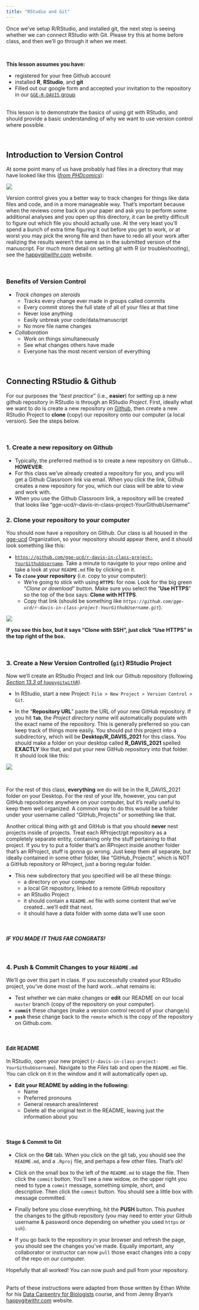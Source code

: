 ```yaml
---
title: "RStudio and Git"
---
```


Once we've setup R/RStudio, and installed git, the next step is seeing whether we can connect RStudio with Git. Please try this at home before class, and then we'll go through it when we meet.

<br>
<div class = "blue">
**This lesson assumes you have:**

- registered for your free Github account
- installed **R**, **RStudio**, and **git**
- Filled out our google form and accepted your invitation to the repository in our [`GGE-R-DAVIS` group](https://github.com/gge-ucd)
</div>

<br>
This lesson is to demonstrate the basics of using git with RStudio, and should provide a basic understanding of why we want to use version control where possible. 

<br>

## Introduction to Version Control

At some point many of us have probably had files in a directory that may have looked like this (*[from PHDcomics](http://phdcomics.com/comics/archive.php?comicid=1323)*): 

![](img/phd052810s.gif)

Version control gives you a better way to track changes for things like data files and code, and in a more manageable way. That’s important because when the reviews come back on your paper and ask you to perform some additional analyses and you open up this directory, it can be pretty difficult to figure out which file you should actually use. At the very least you’ll spend a bunch of extra time figuring it out before you get to work, or at worst you may pick the wrong file and then have to redo all your work after realizing the results weren't the same as in the submitted version of the manuscript. For much more detail on setting git with R (or troubleshooting), see the [happygitwithr.com](http://happygitwithr.com/) website.

<br>

### Benefits of Version Control

  - *Track changes on steroids*
    - Tracks every change ever made in groups called commits
    - Every commit stores the full state of all of your files at that time
    - Never lose anything
    - Easily unbreak your code/data/manuscript
    - No more file name changes
    
  - *Collaboration*
    - Work on things simultaneously
    - See what changes others have made
    - Everyone has the most recent version of everything
    

<br>

## Connecting RStudio & Github

For our purposes the "*best practice*" (i.e., **easier**) for setting up a new github repository in RStudio is through an RStudio *Project*. First, ideally what we want to do is create a new repository on [Github](https://github.com/), then create a new RStudio Project to **clone** (copy) our repository onto our computer (a local version). See the steps below.

<br>

### 1. Create a new repository on Github

 - Typically, the preferred method is to create a new repository on Github...**HOWEVER**:
 - For this class we've already created a repository for you, and you will get a Github Classroom link via email. When you click the link, Github creates a new repository for you, which our class will be able to view and work with.
 - When you use the Github Classroom link, a repository will be created that looks like "gge-ucd/r-davis-in-class-project-YourGithubUsername"


### 2. Clone your repository to your computer

You should now have a repository on Github. Our class is all housed in the [gge-ucd](https://github.com/gge-ucd) Organization, so your repository should appear there, and it should look something like this:

  - [`https://github.com/gge-ucd/r-davis-in-class-project-YourGithubUsername`](https://github.com/gge-ucd/r-davis-in-class-project-MCMaurer). Take a minute to navigate to your repo online and take a look at your `README.md` file by clicking on it. 
  - **To _`clone`_ your repository** (i.e. copy to your computer):
      - We're going to stick with using **`HTTPS`:** for now. Look for the big green "*Clone or download*" button. Make sure you select the "**Use HTTPS**" so the top of the box says: **Clone with HTTPS**. 
      - Copy that link (should be something like *`https://github.com/gge-ucd/r-davis-in-class-project-YourGithubUsername.git`*).
 
![](img/https_clone.png)

**If you see this box, but it says "Clone with SSH", just click "Use HTTPS" in the top right of the box.**

<br>

### 3. Create a New Version Controlled (`git`) RStudio Project

Now we'll create an RStudio Project and link our Github repository (following [*Section 13.3* of `happygitwithR`](http://happygitwithr.com/rstudio-git-github.html#clone-the-new-github-repository-to-your-computer-via-rstudio)).

  - In RStudio, start a new Project: `File > New Project > Version Control > Git`. 
  

  - In the “**Repository URL**” paste the URL of your new GitHub repository. If you hit **`Tab`**, the *Project directory name* will automatically populate with the exact name of the repository. This is generally preferred so you can keep track of things more easily. You should put this project into a subdirectory, which will be **Desktop/R_DAVIS_2021** for this class. You should make a folder on your desktop called **R_DAVIS_2021** spelled **EXACTLY** like that, and put your new GitHub repository into that folder. It should look like this:
  
![](img/rstudio_git_repo_setup.png)

<br>

For the rest of this class, **everything** we do will be in the R_DAVIS_2021 folder on your Desktop. For the rest of your life, however, you can put GitHub repositories anywhere on your computer, but it's really useful to keep them well organized. A common way to do this would be a folder under your username called "GitHub_Projects" or something like that.

Another critical thing with git and GitHub is that you should **never** nest projects inside of projects. Treat each RProject/git repository as a completely separate entity, containing only the stuff pertaining to that project. If you try to put a folder that's an RProject inside another folder that's an RProject, stuff is gonna go wrong. Just keep them all separate, but ideally contained in some other folder, like "GitHub_Projects", which is NOT a GitHub repository or RProject, just a boring regular folder.

  - This new subdirectory that you specified will be all these things:
    - a directory on your computer
    - a local Git repository, linked to a remote GitHub repository
    - an RStudio Project
    - it should contain a `README.md` file with some content that we've created...we'll edit that next.
    - it should have a data folder with some data we'll use soon
    
<!-- STOP and check in here...have folks gotten this part? Are there questions? Ask some paired/group questions?-->

<br>

#### *IF YOU MADE IT THUS FAR CONGRATS!*

<br>

### 4. Push & Commit Changes to your `README.md`

We'll go over this part in class. If you successfully created your RStudio project, you've done most of the hard work...what remains is:

 - Test whether we can make changes or **edit** our README on our local `master` branch (copy of the repository on your computer).
 - **`commit`** these changes (make a version control record of your change/s)
 - **`push`** these change back to the `remote` which is the copy of the repository on Github.com.

<br>

#### Edit README

In RStudio, open your new project (`r-davis-in-class-project-YourGithubUsername`). Navigate to the *Files* tab and open the `README.md` file. You can click on it in the window and it will automatically open up.

  - **Edit your README by adding in the following:**
    - Name
    - Preferred pronouns
    - General research area/interest
    - Delete all the original text in the README, leaving just the information about you

<br>

#### Stage & Commit to Git

  - Click on the **Git** tab. When you click on the git tab, you should see the `README.md`, and a `.Rproj` file, and perhaps a few other files. That's ok!
  
  - Click on the small box to the left of the `README.md` to stage the file. Then click the `commit` button. You'll see a new widow, on the upper right you need to type a `commit` message, something simple, short, and descriptive. Then click the `commit` button. You should see a little box with message committed.
  
  - Finally before you close everything, hit the **PUSH** button. This *pushes* the changes to the github repository (you may need to enter your Github username & password once depending on whether you used `https` or `ssh`).
  
  - If you go back to the repository in your browser and refresh the page, you should see the changes you've made. Equally important, any collaborator or instructor can now `pull` those exact changes into a copy of the repo on our computer.

Hopefully that all worked! You can now push and pull from your repository.

<br>
Parts of these instructions were adapted from those written by Ethan White for his [Data Carpentry for Biologists](http://www.datacarpentry.org/semester-biology/) course, and from Jenny Bryan's [happygitwithr.com](http://happygitwithr.com/) website.